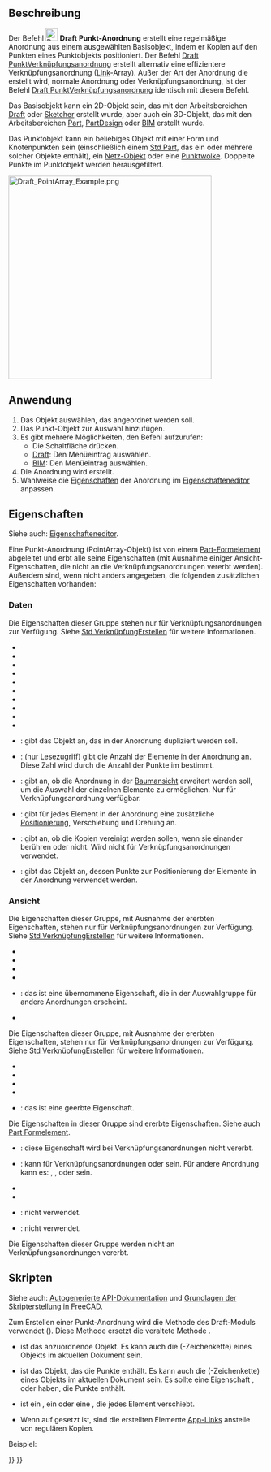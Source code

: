 <languages/>

{{Docnav/de
|[[Draft_PathLinkArray/de|PfadVerknüpfungsanordnung]]
|[[Draft_PointLinkArray/de|PunktVerknüpfungsanordnung]]
|[[Draft_Workbench/de|Draft]]
|IconL=Draft_PathLinkArray.svg
|IconR=Draft_PointLinkArray.svg
|IconC=Workbench_Draft.svg
}}

{{GuiCommand/de
|Name=Draft PointArray
|Name/de=Draft PunktAnordnung
|MenuLocation=Änderung → Anordnungwerkzeuge → Punkt-Anordnung<br>Bearbeiten →  Punkt-Anordnung
|Workbenches=[[Draft_Workbench/de|Draft]], [[BIM_Workbench/de|BIM]]
|Version=0.18
|SeeAlso=[[Draft_OrthoArray/de|Draft RechtwinkligeAnordnung]], [[Draft_PolarArray/de|Draft PolareAnordnung]], [[Draft_CircularArray/de|Draft KreisAnordnung]], [[Draft_PathArray/de|Draft PfadAnordnung]], [[Draft_PathLinkArray/de|Draft PfadVerknüpfungsanordnung]], [[Draft_PointLinkArray/de|Draft PunktVerknüpfungsanordnung]]
}}

<span id="Description"></span>
==Beschreibung==

Der Befehl [[Image:Draft_PointArray.svg|24px]] '''Draft Punkt-Anordnung''' erstellt eine regelmäßige Anordnung aus einem ausgewählten Basisobjekt, indem er Kopien auf den Punkten eines Punktobjekts positioniert. Der Befehl [[Draft_PointLinkArray/de|Draft PunktVerknüpfungsanordnung]] erstellt alternativ eine effizientere Verknüpfungsanordnung  ([[App_Link/de|Link]]-Array). Außer der Art der Anordnung die erstellt wird, normale Anordnung oder Verknüpfungsanordnung, ist der Befehl [[Draft_PointLinkArray/de|Draft PunktVerknüpfungsanordnung]] identisch mit diesem Befehl.

Das Basisobjekt kann ein 2D-Objekt sein, das mit den Arbeitsbereichen [[Draft_Workbench/de|Draft]] oder [[Sketcher_Workbench|Sketcher]] erstellt wurde, aber auch ein 3D-Objekt, das mit den Arbeitsbereichen [[Part_Workbench/de|Part]], [[PartDesign_Workbench/de|PartDesign]] oder [[BIM_Workbench/de|BIM]] erstellt wurde.

Das Punktobjekt kann ein beliebiges Objekt mit einer Form und Knotenpunkten sein (einschließlich einem [[Std_Part/de|Std Part]], das ein oder mehrere solcher Objekte enthält), ein [[Mesh_Workbench/de|Netz-Objekt]] oder eine [[Points_Workbench/de|Punktwolke]]. Doppelte Punkte im Punktobjekt werden herausgefiltert.

[[Image:Draft_PointArray_Example.png|400px]]
{{Caption|Draft Punkt-Anordnung}}

<span id="Usage"></span>
==Anwendung==

# Das Objekt auswählen, das angeordnet werden soll.
# Das Punkt-Objekt zur Auswahl hinzufügen.
# Es gibt mehrere Möglichkeiten, den Befehl aufzurufen:
#* Die Schaltfläche {{Button|[[Image:Draft_PointArray.svg|16px]] [[Draft_PointArray/de|Punkt-Anordnung]]}} drücken.
#* [[Draft_Workbench/de|Draft]]: Den Menüeintrag {{MenuCommand|Änderung → Anordnungswerkzeuge → [[Image:Draft_PointArray.svg|16px]] Punkt-Anordnung}} auswählen.
#* [[BIM_Workbench/de|BIM]]: Den Menüeintrag {{MenuCommand|Bearbeiten → [[Image:Draft_PointArray.svg|16px]] Punkt-Anordnung}} auswählen.
# Die Anordnung wird erstellt.
#Wahlweise die [[#Eigenschaften|Eigenschaften]] der Anordnung im [[Property_editor/de|Eigenschafteneditor]] anpassen.

<span id="Properties"></span>
==Eigenschaften==

Siehe auch: [[property_editor/de|Eigenschafteneditor]].

Eine Punkt-Anordnung (PointArray-Objekt) ist von einem [[Part_Feature/de|Part-Formelement]] abgeleitet und erbt alle seine Eigenschaften (mit Ausnahme einiger Ansicht-Eigenschaften, die nicht an die Verknüpfungsanordnungen vererbt werden). Außerdem sind, wenn nicht anders angegeben, die folgenden zusätzlichen Eigenschaften vorhanden:

<span id="Data"></span>
===Daten===

{{TitleProperty|Link}}

Die Eigenschaften dieser Gruppe stehen nur für Verknüpfungsanordnungen zur Verfügung. Siehe [[Std_LinkMake/de#Eigenschaften|Std VerknüpfungErstellen]] für weitere Informationen.

* {{PropertyData/de|Scale|Float}}
* {{PropertyData/de|Scale Vector|Vector|Hidden}}
* {{PropertyData/de|Scale List|VectorList}}
* {{PropertyData/de|Visibility List|BoolList|Hidden}}
* {{PropertyData/de|Placement List|PlacementList|Hidden}}
* {{PropertyData/de|Element List|LinkList|Hidden}}
* {{PropertyData/de|_ Link Touched|Bool|Hidden}}
* {{PropertyData/de|_ Child Cache|LinkList|Hidden}}
* {{PropertyData/de|Colored Elements|LinkSubHidden|Hidden}}
* {{PropertyData/de|Link Transform|Bool}}

{{TitleProperty|Objects}}

* {{PropertyData/de|Base|Link}}: gibt das Objekt an, das in der Anordnung dupliziert werden soll.
* {{PropertyData/de|Count|Integer}}: (nur Lesezugriff) gibt die Anzahl der Elemente in der Anordnung an. Diese Zahl wird durch die Anzahl der Punkte im {{PropertyData/de|Point Object}} bestimmt.
* {{PropertyData/de|Expand Array|Bool}}: gibt an, ob die Anordnung in der [[Tree_view/de|Baumansicht]] erweitert werden soll, um die Auswahl der einzelnen Elemente zu ermöglichen. Nur für Verknüpfungsanordnung verfügbar.
* {{PropertyData/de|Extra Placement|Placement}}: gibt für jedes Element in der Anordnung eine zusätzliche [[Placement/de|Positionierung]], Verschiebung und Drehung an.
* {{PropertyData/de|Fuse|Bool}}: gibt an, ob die Kopien vereinigt werden sollen, wenn sie einander berühren oder nicht. Wird nicht für Verknüpfungsanordnungen verwendet. {{Version/de|1.0}}
* {{PropertyData/de|Point Object|Link}}: gibt das Objekt an, dessen Punkte zur Positionierung der Elemente in der Anordnung verwendet werden.

<span id="View"></span>
===Ansicht===

{{TitleProperty|Link}}

Die Eigenschaften dieser Gruppe, mit Ausnahme der ererbten Eigenschaften, stehen nur für Verknüpfungsanordnungen zur Verfügung. Siehe [[Std_LinkMake/de#Eigenschaften|Std VerknüpfungErstellen]] für weitere Informationen.

* {{PropertyView/de|Draw Style|Enumeration}}
* {{PropertyView/de|Line Width|FloatConstraint}}
* {{PropertyView/de|Override Material|Bool}}
* {{PropertyView/de|Point Size|FloatConstraint}}
* {{PropertyView/de|Selectable|Bool}}: das ist eine übernommene Eigenschaft, die in der Auswahlgruppe für andere Anordnungen erscheint.
* {{PropertyView/de|Shape Material|Material}}

{{TitleProperty|Basis}}

Die Eigenschaften dieser Gruppe, mit Ausnahme der ererbten Eigenschaften, stehen nur für Verknüpfungsanordnungen zur Verfügung. Siehe [[Std_LinkMake/de#Eigenschaften|Std VerknüpfungErstellen]] für weitere Informationen.

* {{PropertyView|Child View Provider|PersistentObject|Hidden}}
* {{PropertyView|Material List|MaterialList|Hidden}}
* {{PropertyView|Override Color List|ColorList|Hidden}}
* {{PropertyView|Override Material List|BoolList|Hidden}}
* {{PropertyView|Proxy|PythonObject|Hidden}}: das ist eine geerbte Eigenschaft.

{{TitleProperty|Display Options}}

Die Eigenschaften in dieser Gruppe sind ererbte Eigenschaften. Siehe auch [[Part_Feature/de#Eigenschaften|Part Formelement]].

* {{PropertyView/de|Bounding Box|Bool}}: diese Eigenschaft wird bei Verknüpfungsanordnungen nicht vererbt.
* {{PropertyView/de|Display Mode|Enumeration}}: kann für Verknüpfungsanordnungen {{value|Link}} oder {{value|ChildView}} sein. Für andere Anordnung kann es: {{value|Flat Lines}}, {{value|Shaded}}, {{value|Wireframe}} oder {{value|Points}} sein.
* {{PropertyView/de|Show In Tree|Bool}}
* {{PropertyView/de|Visibility|Bool}}

{{TitleProperty|Draft}}

* {{PropertyView|Pattern|Enumeration}}: nicht verwendet.
* {{PropertyView|Pattern Size|Float}}: nicht verwendet.

{{TitleProperty|Object style}}

Die Eigenschaften dieser Gruppe werden nicht an Verknüpfungsanordnungen vererbt.

<span id="Scripting"></span>
==Skripten==

Siehe auch: [https://freecad.github.io/SourceDoc/ Autogenerierte API-Dokumentation] und [[FreeCAD_Scripting_Basics/de|Grundlagen der Skripterstellung in FreeCAD]].

Zum Erstellen einer Punkt-Anordnung wird die Methode {{incode| make_point_array}} des Draft-Moduls verwendet ({{Version/de|0.19}}). Diese Methode ersetzt die veraltete Methode {{incode|makePointArray}}.

{{Code|code=
point_array = make_point_array(base_object, point_object, extra=None, use_link=True)
}}

* {{incode|base_object}} ist das anzuordnende Objekt. Es kann auch die {{incode|Label}} (-Zeichenkette) eines Objekts im aktuellen Dokument sein.
* {{incode|point_object}} ist das Objekt, das die Punkte enthält. Es kann auch die {{incode|Label}} (-Zeichenkette) eines Objekts im aktuellen Dokument sein. Es sollte eine Eigenschaft {{incode|Geometry}}, {{incode|Links}} oder {{incode|Components}} haben, die Punkte enthält.
* {{incode|extra}} ist ein {{incode|App.Placement}}, ein {{incode|App.Vector}} oder eine {{incode|App.Rotation}}, die jedes Element verschiebt.
* Wenn {{incode|use_link}} auf {{incode|True}} gesetzt ist, sind die erstellten Elemente [[App_Link/de|App-Links]] anstelle von regulären Kopien.

Beispiel:

{{Code|code=
import FreeCAD as App
import Draft

doc = App.newDocument()

polygon = Draft.make_polygon(3, radius=500.0)

p1 = Draft.make_point(App.Vector(1500, 0, 0))
p2 = Draft.make_point(App.Vector(2500, 0, 0))
p3 = Draft.make_point(App.Vector(2000, 1000, 0))

compound = doc.addObject("Part::Compound", "Compound")
compound.Links = [p1, p2, p3]

point_array = Draft.make_point_array(polygon, compound)
doc.recompute()
}}


{{Docnav/de
|[[Draft_PathLinkArray/de|PfadVerknüpfungsanordnung]]
|[[Draft_PointLinkArray/de|PunktVerknüpfungsanordnung]]
|[[Draft_Workbench/de|Draft]]
|IconL=Draft_PathLinkArray.svg
|IconR=Draft_PointLinkArray.svg
|IconC=Workbench_Draft.svg
}}

{{Draft Tools navi{{#translation:}}}}
{{Userdocnavi{{#translation:}}}}